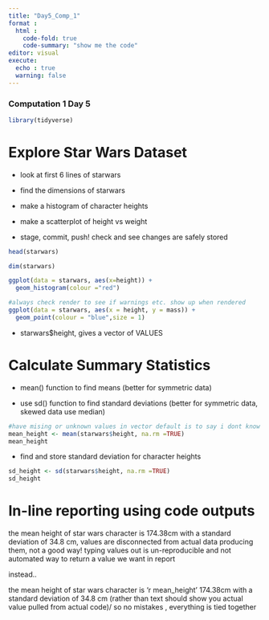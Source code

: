 ```yaml
---
title: "Day5_Comp_1"
format :
  html : 
    code-fold: true 
    code-summary: "show me the code" 
editor: visual 
execute: 
  echo : true
  warning: false 
---
```


### Computation 1 Day 5

```r
library(tidyverse)
```

# Explore Star Wars Dataset

-   look at first 6 lines of starwars

-   find the dimensions of starwars

-   make a histogram of character heights

-   make a scatterplot of height vs weight

-   stage, commit, push! check and see changes are safely stored

```r
head(starwars)
```

```r
dim(starwars)
```

```r
ggplot(data = starwars, aes(x=height)) +
  geom_histogram(colour ="red")
```

```r
#always check render to see if warnings etc. show up when rendered 
ggplot(data = starwars, aes(x = height, y = mass)) +
  geom_point(colour = "blue",size = 1)
```

-   starwars\$height, gives a vector of VALUES

# Calculate Summary Statistics

-   mean() function to find means (better for symmetric data)

-   use sd() function to find standard deviations (better for symmetric data, skewed data use median)

```r
#have mising or unknown values in vector default is to say i dont know value (use na.rm)
mean_height <- mean(starwars$height, na.rm =TRUE)
mean_height
```

-   find and store standard deviation for character heights

```r
sd_height <- sd(starwars$height, na.rm =TRUE)
sd_height
```

# In-line reporting using code outputs

the mean height of star wars character is 174.38cm with a standard deviation of 34.8 cm, values are disconnected from actual data producing them, not a good way! typing values out is un-reproducible and not automated way to return a value we want in report

instead..

the mean height of star wars character is 'r mean_height' 174.38cm with a standard deviation of 34.8 cm (rather than text should show you actual value pulled from actual code)/ so no mistakes , everything is tied together

```r

```

